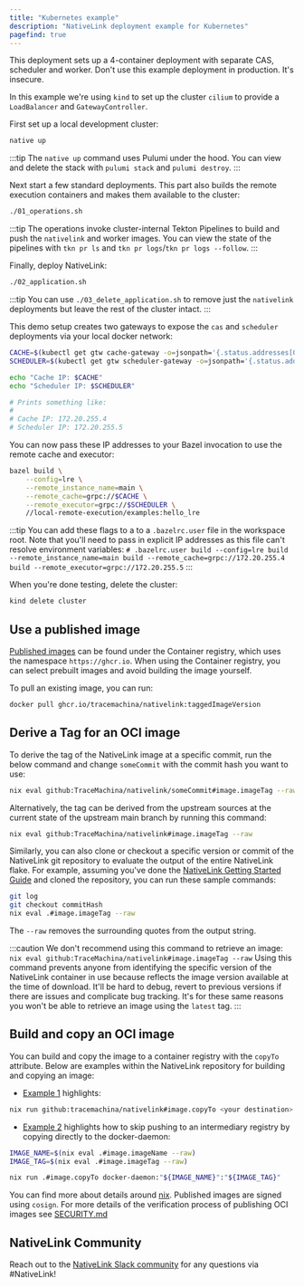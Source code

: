 ```yaml
---
title: "Kubernetes example"
description: "NativeLink deployment example for Kubernetes"
pagefind: true
---
```

This deployment sets up a 4-container deployment with separate CAS, scheduler
and worker. Don't use this example deployment in production. It's insecure.

In this example we're using `kind` to set up the cluster `cilium` to provide a
`LoadBalancer` and `GatewayController`.

First set up a local development cluster:

```bash
native up
```

:::tip
The `native up` command uses Pulumi under the hood. You can view and delete
the stack with `pulumi stack` and `pulumi destroy`.
:::

Next start a few standard deployments. This part also builds the remote
execution containers and makes them available to the cluster:

```bash
./01_operations.sh
```

:::tip
The operations invoke cluster-internal Tekton Pipelines to build and push the
`nativelink` and worker images. You can view the state of the pipelines with
`tkn pr ls` and `tkn pr logs`/`tkn pr logs --follow`.
:::

Finally, deploy NativeLink:

```bash
./02_application.sh
```

:::tip
You can use `./03_delete_application.sh` to remove just the `nativelink`
deployments but leave the rest of the cluster intact.
:::

This demo setup creates two gateways to expose the `cas` and `scheduler`
deployments via your local docker network:

```bash
CACHE=$(kubectl get gtw cache-gateway -o=jsonpath='{.status.addresses[0].value}')
SCHEDULER=$(kubectl get gtw scheduler-gateway -o=jsonpath='{.status.addresses[0].value}')

echo "Cache IP: $CACHE"
echo "Scheduler IP: $SCHEDULER"

# Prints something like:
#
# Cache IP: 172.20.255.4
# Scheduler IP: 172.20.255.5
```

You can now pass these IP addresses to your Bazel invocation to use the remote
cache and executor:

```bash
bazel build \
    --config=lre \
    --remote_instance_name=main \
    --remote_cache=grpc://$CACHE \
    --remote_executor=grpc://$SCHEDULER \
    //local-remote-execution/examples:hello_lre
```

:::tip
You can add these flags to a to a `.bazelrc.user` file in the workspace root.
Note that you'll need to pass in explicit IP addresses as this file can't
resolve environment variables:
`# .bazelrc.user
build --config=lre
build --remote_instance_name=main
build --remote_cache=grpc://172.20.255.4
build --remote_executor=grpc://172.20.255.5`
:::

When you're done testing, delete the cluster:

```bash
kind delete cluster
```

## Use a published image

[Published images](https://github.com/TraceMachina/nativelink/pkgs/container/nativelink) can be found under the Container registry, which uses the namespace `https://ghcr.io`. When using the Container registry, you can select prebuilt images and avoid building the image yourself.

To pull an existing image, you can run:

```sh
docker pull ghcr.io/tracemachina/nativelink:taggedImageVersion
```

## Derive a Tag for an OCI image

To derive the tag of the NativeLink image at a specific commit, run the below command and change `someCommit` with the commit hash you want to use:

```sh
nix eval github:TraceMachina/nativelink/someCommit#image.imageTag --raw
```

Alternatively, the tag can be derived from the upstream sources at the current state of the upstream main branch by running this command:

```sh
nix eval github:TraceMachina/nativelink#image.imageTag --raw
```

Similarly, you can also clone or checkout a specific version or commit of the NativeLink git repository to evaluate the output of the entire NativeLink flake. For example, assuming you've done the [NativeLink Getting Started Guide](https://github.com/TraceMachina/nativelink?tab=readme-ov-file#getting-started-with-nativelink) and cloned the repository, you can run these sample commands:

```sh
git log
git checkout commitHash
nix eval .#image.imageTag --raw
```

The `--raw` removes the surrounding quotes from the output string.

:::caution
We don't recommend using this command to
retrieve an image:
`nix eval github:TraceMachina/nativelink#image.imageTag --raw`
Using this command prevents anyone from
identifying the specific version of the
NativeLink container in use because
reflects the image version available at the
time of download. It'll be hard to debug,
revert to previous versions if there are issues
and complicate bug tracking.
It's for these same reasons you won't be able
to retrieve an image using the `latest` tag.
:::

## Build and copy an OCI image

You can build and copy the image to a container registry with the `copyTo` attribute. Below are examples within the NativeLink repository for building and copying an image:

* [Example 1](https://github.com/TraceMachina/nativelink/blob/09b32c94d3cc7780816585e9b87f69c56cf931ae/deployment-examples/kubernetes/01_operations.sh#L12-L16) highlights:

```sh
nix run github:tracemachina/nativelink#image.copyTo <your destination>
```

* [Example 2](https://github.com/TraceMachina/nativelink/blob/09b32c94d3cc7780816585e9b87f69c56cf931ae/tools/local-image-test.nix#L12-L13) highlights how to skip pushing to an intermediary registry by copying directly to the docker-daemon:

```sh
IMAGE_NAME=$(nix eval .#image.imageName --raw)
IMAGE_TAG=$(nix eval .#image.imageTag --raw)

nix run .#image.copyTo docker-daemon:"${IMAGE_NAME}":"${IMAGE_TAG}"
```

You can find more about details around [nix](https://github.com/nlewo/nix2container). Published images are signed using `cosign`. For more details of the verification process of publishing OCI images see [SECURITY.md](https://github.com/TraceMachina/nativelink/blob/main/SECURITY.md)

## NativeLink Community

Reach out to the [NativeLink Slack community](https://join.slack.com/t/nativelink/shared_invite/zt-2forhp5n9-L7dTD21nCSY9_IRteQvZmw) for any questions via #NativeLink!
